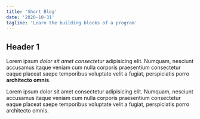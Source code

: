 ```yaml
---
title: 'Short Blog'
date: '2020-10-31'
tagline: 'Learn the building blocks of a program'
---
```


## Header 1

Lorem ipsum _dolor sit amet consectetur_ adipisicing elit. Numquam,
nesciunt accusamus itaque veniam cum nulla corporis praesentium
consectetur eaque placeat saepe temporibus voluptate velit a fugiat,
perspiciatis porro **architecto omnis**.

Lorem ipsum dolor sit amet consectetur adipisicing elit. Numquam,
nesciunt accusamus itaque veniam cum nulla corporis praesentium
consectetur eaque placeat saepe temporibus voluptate velit a fugiat,
perspiciatis porro architecto omnis.

